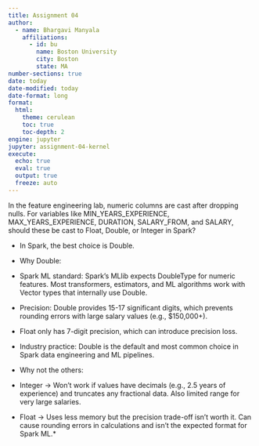 ```yaml
---
title: Assignment 04
author:
  - name: Bhargavi Manyala
    affiliations:
      - id: bu
        name: Boston University
        city: Boston
        state: MA
number-sections: true
date: today
date-modified: today
date-format: long
format:
  html:
    theme: cerulean
    toc: true
    toc-depth: 2
engine: jupyter
jupyter: assignment-04-kernel
execute:
  echo: true
  eval: true
  output: true
  freeze: auto
---
```


::: {.callout}
In the feature engineering lab, numeric columns are cast after dropping nulls. For variables like MIN_YEARS_EXPERIENCE, MAX_YEARS_EXPERIENCE, DURATION, SALARY_FROM, and SALARY, should these be cast to Float, Double, or Integer in Spark?
:::

* In Spark, the best choice is Double.
* Why Double:
* Spark ML standard: Spark's MLlib expects DoubleType for numeric features. Most transformers, estimators, and ML algorithms  work with Vector types that internally use Double.
* Precision: Double provides 15-17 significant digits, which prevents rounding errors with large salary values (e.g., $150,000+). 
* Float only has 7-digit precision, which can introduce precision loss.
* Industry practice: Double is the default and most common choice in Spark data engineering and ML pipelines.

* Why not the others:
* Integer → Won't work if values have decimals (e.g., 2.5 years of experience) and truncates any fractional data. Also limited range for very large salaries.
* Float → Uses less memory but the precision trade-off isn't worth it. Can cause rounding errors in calculations and isn't the expected format for Spark ML.*